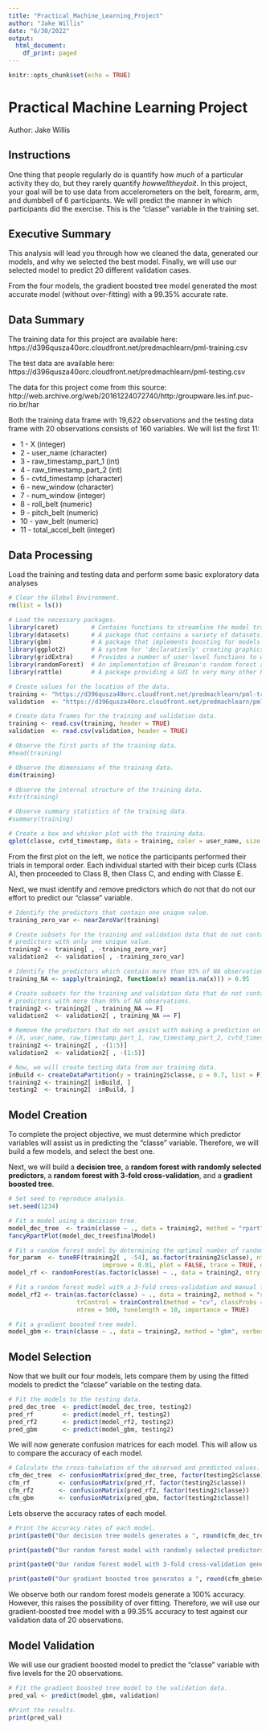 ---
title: "Practical_Machine_Learning_Project"
author: "Jake Willis"
date: "6/30/2022"
output:
  html_document:
    df_print: paged
---

```{r setup, include=FALSE}
knitr::opts_chunk$set(echo = TRUE)
```

# Practical Machine Learning Project
Author: Jake Willis

## Instructions
One thing that people regularly do is quantify how $much$ of a particular activity they do, but they rarely quantify $how well they do it$.
In this project, your goal will be to use data from accelerometers on the belt, forearm, arm, and dumbbell of 6 participants. We will predict
the manner in which participants did the exercise. This is the "classe" variable in the training set.

## Executive Summary

This analysis will lead you through how we cleaned the data, generated our models, and why we selected the best model. Finally, we will use our selected model to predict 20 different validation cases.

From the four models, the gradient boosted tree model generated the most accurate model (without over-fitting) with a 99.35% accurate rate.

## Data Summary
The training data for this project are available here:
https://d396qusza40orc.cloudfront.net/predmachlearn/pml-training.csv

The test data are available here:
https://d396qusza40orc.cloudfront.net/predmachlearn/pml-testing.csv

The data for this project come from this source:
http://web.archive.org/web/20161224072740/http:/groupware.les.inf.puc-rio.br/har

Both the training data frame with 19,622 observations and the testing data frame with 20 observations consists of 160 variables.
We will list the first 11:

* 1 - X (integer)
* 2 - user_name (character)
* 3 - raw_timestamp_part_1 (int)
* 4 - raw_timestamp_part_2 (int)
* 5 - cvtd_timestamp (character)
* 6 - new_window (character)
* 7 - num_window (integer)
* 8 - roll_belt (numeric)
* 9 - pitch_belt (numeric)
* 10 - yaw_belt (numeric)
* 11 - total_accel_belt (integer)

## Data Processing
Load the training and testing data and perform some basic exploratory data analyses
```{r, message = FALSE, error = FALSE, warning = FALSE, echo = TRUE}

# Clear the Global Environment.
rm(list = ls())

# Load the necessary packages.
library(caret)         # Contains functions to streamline the model training process for complex regression and classification problems.
library(datasets)      # A package that contains a variety of datasets.
library(gbm)           # A package that implements boosting for models commonly used in statistics
library(ggplot2)       # A system for 'declaratively' creating graphics, based on "The Grammar of Graphics."
library(gridExtra)     # Provides a number of user-level functions to work with "grid" graphics.
library(randomForest)  # An implementation of Breiman's random forest algorithm for classification and regression.
library(rattle)        # A package providing a GUI to very many other R packages that provide functionality for data mining.

# Create values for the location of the data.
training <- "https://d396qusza40orc.cloudfront.net/predmachlearn/pml-training.csv"
validation  <- "https://d396qusza40orc.cloudfront.net/predmachlearn/pml-testing.csv"

# Create data frames for the training and validation data.
training <- read.csv(training, header = TRUE)
validation  <- read.csv(validation, header = TRUE)

# Observe the first parts of the training data.
#head(training)

# Observe the dimensions of the training data.
dim(training)

# Observe the internal structure of the training data.
#str(training)

# Observe summary statistics of the training data.
#summary(training)

# Create a box and whisker plot with the training data.
qplot(classe, cvtd_timestamp, data = training, color = user_name, size = I(3))

```

From the first plot on the left, we notice the participants performed their trials in temporal order. Each individual
started with their bicep curls (Class A), then proceeded to Class B, then Class C, and ending with Classe E. 

Next, we must identify and remove predictors which do not that do not our effort to predict our "classe" variable.
```{r, message = FALSE, error = FALSE, warning = FALSE, echo = TRUE}

# Identify the predictors that contain one unique value.
training_zero_var <- nearZeroVar(training)

# Create subsets for the training and validation data that do not contain the
# predictors with only one unique value.
training2 <- training[ , -training_zero_var]
validation2  <- validation[ , -training_zero_var]

# Identify the predictors which contain more than 95% of NA observations.
training_NA <- sapply(training2, function(x) mean(is.na(x))) > 0.95

# Create subsets for the training and validation data that do not contain the
# predictors with more than 95% of NA observations.
training2 <- training2[ , training_NA == F]
validation2  <- validation2[ , training_NA == F]

# Remove the predictors that do not assist with making a prediction on "classe".
# (X, user_name, raw_timestamp_part_1, raw_timestamp_part_2, cvtd_timestamp)
training2 <- training2[ , -(1:5)]
validation2  <- validation2[ , -(1:5)]

# Now, we will create testing data from our training data.
inBuild <- createDataPartition(y = training2$classe, p = 0.7, list = F)
training2 <- training2[ inBuild, ]
testing2  <- training2[ -inBuild, ]

```

## Model Creation
To complete the project objective, we must determine which predictor variables will assist us in predicting the "classe" variable. Therefore, we will build a few models, and select the best one.

Next, we will build a **decision tree**, a **random forest with randomly selected predictors**, a **random forest with 3-fold cross-validation**, and a **gradient boosted tree**.
```{r, message = FALSE, error = FALSE, warning = FALSE, echo = TRUE}

# Set seed to reproduce analysis.
set.seed(1234)

# Fit a model using a decision tree.
model_dec_tree  <- train(classe ~ ., data = training2, method = "rpart", tuneLength = 5)
fancyRpartPlot(model_dec_tree$finalModel)

# Fit a random forest model by determining the optimal number of randomly sampled predictors.
for_param  <- tuneRF(training2[ , -54], as.factor(training2$classe), ntreeTry = 500, stepFactor = 1.5,
                          improve = 0.01, plot = FALSE, trace = TRUE, dobest = FALSE)
model_rf <- randomForest(as.factor(classe) ~ ., data = training2, mtry = 10, ntree = 500)

# Fit a random forest model with a 3-fold cross-validation and manual fine tuning of the parameters.
model_rf2 <- train(as.factor(classe) ~ ., data = training2, method = "rf", 
                   trControl = trainControl(method = "cv", classProbs = TRUE, number = 3, verboseIter = F), 
                   ntree = 500, tunelength = 10, importance = TRUE)

# Fit a gradient boosted tree model.
model_gbm <- train(classe ~ ., data = training2, method = "gbm", verbose = FALSE)

```

## Model Selection
Now that we built our four models, lets compare them by using the fitted models to predict the "classe" variable on the testing data.
```{r, message = FALSE, error = FALSE, warning = FALSE, echo = TRUE}

# Fit the models to the testing data.
pred_dec_tree  <- predict(model_dec_tree, testing2)
pred_rf        <- predict(model_rf, testing2)
pred_rf2       <- predict(model_rf2, testing2)
pred_gbm       <- predict(model_gbm, testing2)

```

We will now generate confusion matrices for each model. This will allow us to compare the accuracy of each model.
```{r, message = FALSE, error = FALSE, warning = FALSE, echo = TRUE}

# Calculate the cross-tabulation of the observed and predicted values.
cfm_dec_tree  <- confusionMatrix(pred_dec_tree, factor(testing2$classe))
cfm_rf        <- confusionMatrix(pred_rf, factor(testing2$classe))
cfm_rf2       <- confusionMatrix(pred_rf2, factor(testing2$classe))
cfm_gbm       <- confusionMatrix(pred_gbm, factor(testing2$classe))

```

Lets observe the accuracy rates of each model.
```{r, message = FALSE, error = FALSE, warning = FALSE, echo = TRUE}

# Print the accuracy rates of each model.
print(paste0("Our decision tree models generates a ", round(cfm_dec_tree$overall[1], 4) * 100, "% accuracy."))

print(paste0("Our random forest model with randomly selected predictors generates a ", round(cfm_rf$overall[1], 4) * 100, "% accuracy."))

print(paste0("Our random forest model with 3-fold cross-validation generates a ", round(cfm_rf2$overall[1], 4) * 100, "% accuracy."))

print(paste0("Our gradient boosted tree generates a ", round(cfm_gbm$overall[1], 4) * 100, "% accuracy."))

```

We observe both our random forest models generate a 100% accuracy. However, this raises the possibility of over fitting. Therefore, we will use our gradient-boosted tree model with a 99.35% accuracy to test against our validation data of 20 observations.

## Model Validation
We will use our gradient boosted model to predict the "classe" variable with five levels for the 20 observations.
```{r, message = FALSE, error = FALSE, warning = FALSE, echo = TRUE}

# Fit the gradient boosted tree model to the validation data.
pred_val <- predict(model_gbm, validation)

#Print the results.
print(pred_val)

```
